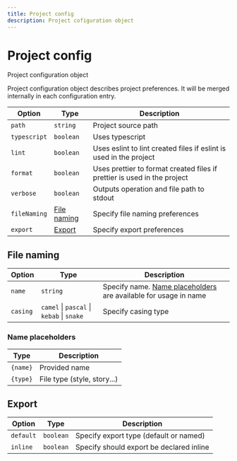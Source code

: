 ---
title: Project config
description: Project cofiguration object
---

# Project config

<Description>Project configuration object</Description>

Project configuration object describes project preferences. It will be merged internally in each configuration entry.

| Option                  | Type                        | Description                                                              |
| ----------------------- | --------------------------- | ------------------------------------------------------------------------ |
| <code>path</code>       | <code>string</code>         | Project source path                                                      |
| <code>typescript</code> | <code>boolean</code>        | Uses typescript                                                          |
| <code>lint</code>       | <code>boolean</code>        | Uses eslint to lint created files if eslint is used in the project       |
| <code>format</code>     | <code>boolean</code>        | Uses prettier to format created files if prettier is used in the project |
| <code>verbose</code>    | <code>boolean</code>        | Outputs operation and file path to stdout                                |
| <code>fileNaming</code> | [File naming](#file-naming) | Specify file naming preferences                                          |
| <code>export</code>     | [Export](#export)           | Specify export preferences                                               |

## File naming

| Option              | Type                                                                                                 | Description                                                                           |
| ------------------- | ---------------------------------------------------------------------------------------------------- | ------------------------------------------------------------------------------------- |
| <code>name</code>   | <code>string</code>                                                                                  | Specify name. [Name placeholders](#name-placeholders) are available for usage in name |
| <code>casing</code> | <Space><code>camel</code> \| <code>pascal</code> \| <code>kebab</code> \| <code>snake</code></Space> | Specify casing type                                                                   |

### Name placeholders

| Type                | Description                 |
| ------------------- | --------------------------- |
| <code>{name}</code> | Provided name               |
| <code>{type}</code> | File type (style, story...) |

## Export

| Option               | Type                 | Description                              |
| -------------------- | -------------------- | ---------------------------------------- |
| <code>default</code> | <code>boolean</code> | Specify export type (default or named)   |
| <code>inline</code>  | <code>boolean</code> | Specify should export be declared inline |

